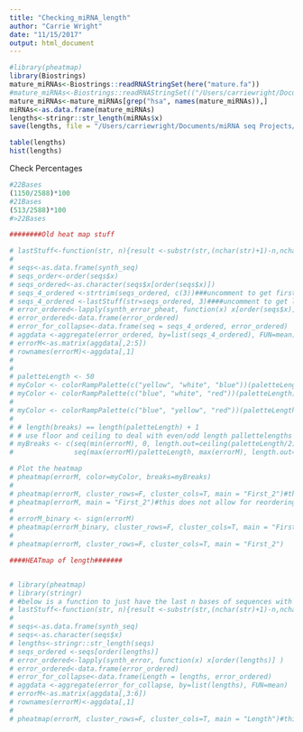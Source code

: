 ```yaml
---
title: "Checking_miRNA_length"
author: "Carrie Wright"
date: "11/15/2017"
output: html_document
---
```




```r
#library(pheatmap)
library(Biostrings)
mature_miRNAs<-Biostrings::readRNAStringSet(here("mature.fa"))
#mature_miRNAs<-Biostrings::readRNAStringSet(("/Users/carriewright/Documents/miRNA seq Projects/mature_hsa.fa"))
mature_miRNAs<-mature_miRNAs[grep("hsa", names(mature_miRNAs)),]
miRNAs<-as.data.frame(mature_miRNAs)
lengths<-stringr::str_length(miRNAs$x)
save(lengths, file = "/Users/carriewright/Documents/miRNA seq Projects/Kit_comparison_May22/miRNA_hsa_lengths.rda")
```

```r
table(lengths)
hist(lengths)
```

Check Percentages
```r
#22Bases
(1150/2588)*100
#21Bases
(513/2588)*100
#>22Bases

```

```r
########Old heat map stuff

# lastStuff<-function(str, n){result <-substr(str,(nchar(str)+1)-n,nchar(str))}
# 
# seqs<-as.data.frame(synth_seq)
# seqs_order<-order(seqs$x)
# seqs_ordered<-as.character(seqs$x[order(seqs$x)])
# seqs_4_ordered <-strtrim(seqs_ordered, c(3))###uncomment to get first n bases and comment next line
# seqs_4_ordered <-lastStuff(str=seqs_ordered, 3)####uncomment to get last n bases
# error_ordered<-lapply(synth_error_pheat, function(x) x[order(seqs$x)] )
# error_ordered<-data.frame(error_ordered)
# error_for_collapse<-data.frame(seq = seqs_4_ordered, error_ordered)
# aggdata <-aggregate(error_ordered, by=list(seqs_4_ordered), FUN=mean)
# errorM<-as.matrix(aggdata[,2:5])
# rownames(errorM)<-aggdata[,1]
# 
# 
# paletteLength <- 50
# myColor <- colorRampPalette(c("yellow", "white", "blue"))(paletteLength)
# myColor <- colorRampPalette(c("blue", "white", "red"))(paletteLength)
# 
# myColor <- colorRampPalette(c("blue", "yellow", "red"))(paletteLength)
# 
# # length(breaks) == length(paletteLength) + 1
# # use floor and ceiling to deal with even/odd length pallettelengths
# myBreaks <- c(seq(min(errorM), 0, length.out=ceiling(paletteLength/2) + 1), 
#               seq(max(errorM)/paletteLength, max(errorM), length.out=floor(paletteLength/2)))

# Plot the heatmap
# pheatmap(errorM, color=myColor, breaks=myBreaks)
# 
# pheatmap(errorM, cluster_rows=F, cluster_cols=T, main = "First_2")#this does not allow for reordering of the rows.
# pheatmap(errorM, main = "First_2")#this does not allow for reordering of the rows.
# 
# errorM_binary <- sign(errorM)
# pheatmap(errorM_binary, cluster_rows=F, cluster_cols=T, main = "First_2")
# 
# pheatmap(errorM, cluster_rows=F, cluster_cols=T, main = "First_2")

####HEATmap of length#######


# library(pheatmap)
# library(stringr)
# #below is a function to just have the last n bases of sequences with an example
# lastStuff<-function(str, n){result <-substr(str,(nchar(str)+1)-n,nchar(str))}
# 
# seqs<-as.data.frame(synth_seq)
# seqs<-as.character(seqs$x)
# lengths<-stringr::str_length(seqs)
# seqs_ordered <-seqs[order(lengths)]
# error_ordered<-lapply(synth_error, function(x) x[order(lengths)] )
# error_ordered<-data.frame(error_ordered)
# error_for_collapse<-data.frame(Length = lengths, error_ordered)
# aggdata <-aggregate(error_for_collapse, by=list(lengths), FUN=mean)
# errorM<-as.matrix(aggdata[,3:6])
# rownames(errorM)<-aggdata[,1]
# 
# pheatmap(errorM, cluster_rows=F, cluster_cols=T, main = "Length")#this does not allow for reordering of the rows.

```
